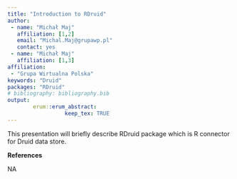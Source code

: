 ```yaml
---
title: "Introduction to RDruid"
author:
 - name: "Michał Maj"
   affiliation: [1,2]
   email: "Michal.Maj@grupawp.pl"
   contact: yes
 - name: "Michał Maj"
   affiliation: [1,3]
affiliation:
 - "Grupa Wirtualna Polska"
keywords: "Druid"
packages: "RDruid"
# bibliography: bibliography.bib
output:  
        erum::erum_abstract:
                  keep_tex: TRUE
---
```


This presentation will briefly describe RDruid package which is R
connector for Druid data store.

**References**

NA

